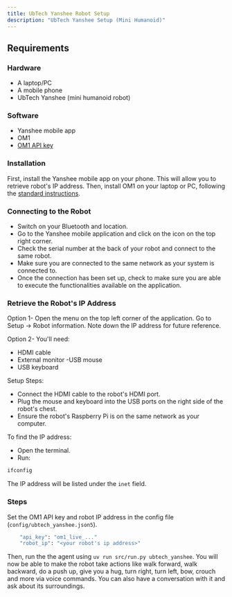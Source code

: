 ```yaml
---
title: UbTech Yanshee Robot Setup
description: "UbTech Yanshee Setup (Mini Humanoid)"
---
```


## Requirements

### Hardware

- A laptop/PC
- A mobile phone
- UbTech Yanshee (mini humanoid robot)

### Software

- Yanshee mobile app
- OM1
- [OM1 API key](https://portal.openmind.org/)

### Installation

First, install the Yanshee mobile app on your phone. This will allow you to retrieve robot's IP address. Then, install OM1 on your laptop or PC, following the [standard instructions](../developing/1_get-started.mdx).

### Connecting to the Robot

- Switch on your Bluetooth and location.
- Go to the Yanshee mobile application and click on the icon on the top right corner. 
- Check the serial number at the back of your robot and connect to the same robot. 
- Make sure you are connected to the same network as your system is connected to.
- Once the connection has been set up, check to make sure you are able to execute the functionalities available on the application.

### Retrieve the Robot's IP Address

Option 1-
Open the menu on the top left corner of the application. Go to Setup -> Robot information. Note down the IP address for future reference.

Option 2-
You'll need:

- HDMI cable
- External monitor
-USB mouse
- USB keyboard

Setup Steps:

- Connect the HDMI cable to the robot's HDMI port.
- Plug the mouse and keyboard into the USB ports on the right side of the robot's chest.
- Ensure the robot's Raspberry Pi is on the same network as your computer.

To find the IP address:

- Open the terminal.
- Run:
```bash
ifconfig
```
The IP address will be listed under the `inet` field.

### Steps   

Set the OM1 API key and robot IP address in the config file (`config/ubtech_yanshee.json5`).

```bash
    "api_key": "om1_live_..."
    "robot_ip": "<your robot's ip address>"
```

Then, run the the agent using `uv run src/run.py ubtech_yanshee`. You will now be able to make the robot take actions like walk forward, walk backward, do a push up, give you a hug, turn right, turn left, bow, crouch and more via voice commands. You can also have a conversation with it and ask about its surroundings.
